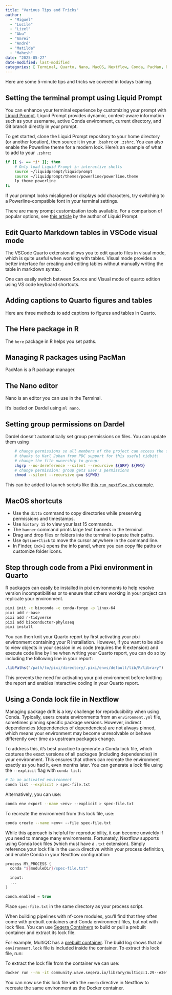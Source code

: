 ```yaml
---
title: "Various Tips and Tricks"
author:
  - "Miguel"
  - "Lucile"
  - "Lizel"
  - "Abu"
  - "Amrei"
  - "André"
  - "Matilda"
  - "Mahesh"
date: "2025-05-27"
date-modified: last-modified
categories: [ Terminal, Quarto, Nano, MacOS, Nextflow, Conda, PacMan, R, Dardel, VSCode, "Tips and Tricks" ]
---
```


Here are some 5-minute tips and tricks we covered in todays training.

## Setting the terminal prompt using Liquid Prompt

You can enhance your terminal experience by customizing your prompt with [Liquid Prompt](https://liquidprompt.readthedocs.io/en/stable/install.html). Liquid Prompt provides dynamic, context-aware information such as your username, active Conda environment, current directory, and Git branch directly in your prompt.

To get started, clone the Liquid Prompt repository to your home directory (or another location), then source it in your `.bashrc` or `.zshrc`. You can also enable the Powerline theme for a modern look. Here's an example of what to add to your `.zshrc`:

```.bash
if [[ $- == *i* ]]; then
    # Only load Liquid Prompt in interactive shells
    source ~/liquidprompt/liquidprompt
    source ~/liquidprompt/themes/powerline/powerline.theme
    lp_theme powerline
fi
```

:::{.callout-tip}

If your prompt looks misaligned or displays odd characters, try switching to a Powerline-compatible font in your terminal settings.

:::

There are many prompt customization tools available. For a comparison of popular options, see [this article](https://github.com/liquidprompt/liquidprompt/wiki/why) by the author of Liquid Prompt.

## Edit Quarto Markdown tables in VSCode visual mode

The VSCode Quarto extension allows you to edit quarto files in visual mode, which is quite useful when working with tables. Visual mode provides a better interface for creating and editing tables without manually writing the table in markdown syntax.

One can easily switch between Source and Visual mode of quarto edition using VS code keyboard shortcuts.

## Adding captions to Quarto figures and tables

Here are three methods to add captions to figures and tables in Quarto.

## The Here package in R

The `here` package in R helps you set paths.

## Managing R packages using PacMan

PacMan is a R package manager.

## The Nano editor

Nano is an editor you can use in the Terminal.

It's loaded on Dardel using `ml nano`.

## Setting group permissions on Dardel

Dardel doesn't automatically set group permissions on files. You can update them using

```.bash
    # change permissions so all members of the project can access the files
    # thanks to Karl Johan from PDC support for this useful tidbit!
    # change the file ownership to group:
    chgrp --no-dereference --silent --recursive ${GRP} ${PWD}
    # change permission: group gets user's permissions
    chmod --silent --recursive g=u ${PWD}
```

This can be added to launch scripts like [this `run_nextflow.sh` example](https://github.com/SLUBioinformaticsInfrastructure/nf-core_on_dardel/blob/main/runscript.sh).

## MacOS shortcuts

- Use the `ditto` command to copy directories while preserving permissions and timestamps.
- Use `history 15` to view your last 15 commands.
- The `banner` command prints large text banners in the terminal.
- Drag and drop files or folders into the terminal to paste their paths.
- Use `Option+Click` to move the cursor anywhere in the command line.
- In Finder, `Cmd+I` opens the info panel, where you can copy file paths or customize folder icons.

## Step through code from a Pixi environment in Quarto

R packages can easily be installed in pixi environments to help resolve version incompatibilities or to ensure that others working in your project can replicate your environment.

```.bash
pixi init -c bioconda -c conda-forge -p linux-64
pixi add r-base
pixi add r-tidyverse
pixi add bioconductor-phyloseq
pixi install
```

You can then knit your Quarto report by first activating your pixi environment containing your R installation. However, if you want to be able to view objects in your session in vs code (requires the R extension) and execute code line by line when writing your Quarto report, you can do so by including the following line in your report:

```.r
.libPaths("/path/to/pixi/directory/.pixi/envs/default/lib/R/library")
```

This prevents the need for activating your pixi environment before knitting the report and enables interactive coding in your Quarto report.

## Using a Conda lock file in Nextflow

Managing package drift is a key challenge for reproducibility when using Conda. Typically, users create environments from an `environment.yml` file, sometimes pinning specific package versions. However, indirect dependencies (dependencies of dependencies) are not always pinned, which means your environment may become unresolvable or behave differently over time as upstream packages change.

To address this, it's best practice to generate a Conda lock file, which captures the exact versions of all packages (including dependencies) in your environment. This ensures that others can recreate the environment exactly as you had it, even months later. You can generate a lock file using the `--explicit` flag with `conda list`:

```.bash
# In an activated environment
conda list --explicit > spec-file.txt
```
Alternatively, you can use:

```.bash
conda env export --name <env> --explicit > spec-file.txt
```

To recreate the environment from this lock file, use:

```.bash
conda create --name <env> --file spec-file.txt
```

While this approach is helpful for reproducibility, it can become unwieldy if you need to manage many environments. Fortunately, Nextflow supports using Conda lock files (which must have a `.txt` extension). Simply reference your lock file in the `conda` directive within your process definition, and enable Conda in your Nextflow configuration:

```.groovy
process MY_PROCESS {
  conda "${moduleDir}/spec-file.txt"

  input:
  ...
}
```

```.groovy
conda.enabled = true
```

Place `spec-file.txt` in the same directory as your process script.

:::{.callout-tip}

When building pipelines with nf-core modules, you'll find that they often come with prebuilt containers and Conda environment files, but not with lock files. You can use [Seqera Containers](https://seqera.io/containers/) to build or pull a prebuilt container and extract its lock file.

For example, MultiQC has a [prebuilt container](https://wave.seqera.io/view/builds/bd-e3ef3b42c5f9f0da_1). The build log shows that an `environment.lock` file is included inside the container. To extract this lock file, run:

To extract the lock file from the container we can use:

```.bash
docker run --rm -it community.wave.seqera.io/library/multiqc:1.29--e3ef3b42c5f9f0da cat environment.lock > multiqc-1.29-spec-file.txt
```

You can now use this lock file with the `conda` directive in Nextflow to recreate the same environment as the Docker container.

:::